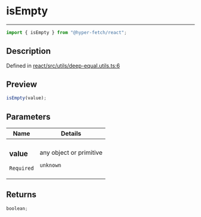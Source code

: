 # isEmpty

<div class="api-docs__separator" data-reactroot="">

---

</div><div class="api-docs__import" data-reactroot="">

```ts
import { isEmpty } from "@hyper-fetch/react";
```

</div><div class="api-docs__section">

## Description

</div><div class="api-docs__description"><span class="api-docs__do-not-parse">

</span></div><p class="api-docs__definition">

Defined in
[react/src/utils/deep-equal.utils.ts:6](https://github.com/BetterTyped/hyper-fetch/blob/c44d728f/packages/react/src/utils/deep-equal.utils.ts#L6)

</p><div class="api-docs__section">

## Preview

</div><div class="api-docs__preview fn">

```ts
isEmpty(value);
```

</div><div class="api-docs__section">

## Parameters

</div>
<div class="api-docs__parameters">
<table>
<thead><tr><th>Name</th><th>Details</th></tr></thead>
<tbody><tr param-data="value"><td class="api-docs__param-name required">

### value

`Required`

</td><td class="api-docs__param-type">

any object or primitive

`unknown`

</td></tr></tbody></table></div><div class="api-docs__section">

## Returns

</div><div class="api-docs__returns">

```ts
boolean;
```

</div>
